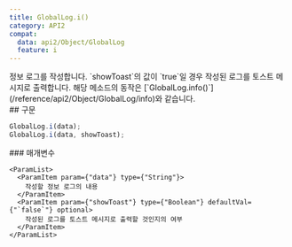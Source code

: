 ```yaml
---
title: GlobalLog.i()
category: API2
compat:
  data: api2/Object/GlobalLog
  feature: i
---
```


<Section>
  정보 로그를 작성합니다. `showToast`의 값이 `true`일 경우 작성된 로그를 토스트 메시지로 출력합니다. 해당 메소드의 동작은
  [`GlobalLog.info()`](/reference/api2/Object/GlobalLog/info)와 같습니다.
</Section>
<Section>
  ## 구문

  ~~~js
  GlobalLog.i(data);
  GlobalLog.i(data, showToast);
  ~~~

  <Section>
    ### 매개변수

    <ParamList>
      <ParamItem param={"data"} type={"String"}>
        작성할 정보 로그의 내용
      </ParamItem>
      <ParamItem param={"showToast"} type={"Boolean"} defaultVal={"`false`"} optional>
        작성된 로그를 토스트 메시지로 출력할 것인지의 여부
      </ParamItem>
    </ParamList>
  </Section>
</Section>
